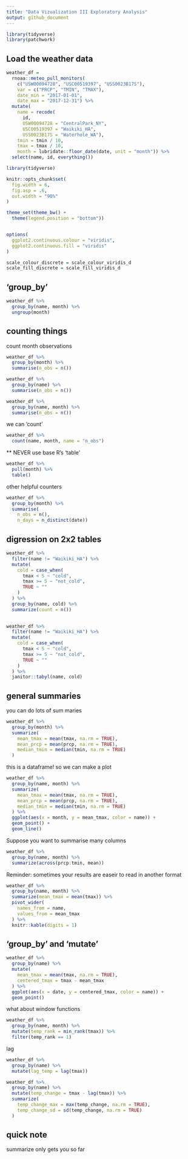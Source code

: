 ```yaml
---
title: "Data Vizualization III Exploratory Analysis"
output: github_document
---
```


```r
library(tidyverse)
library(patchwork)
```


## Load the weather data

```r
weather_df = 
  rnoaa::meteo_pull_monitors(
    c("USW00094728", "USC00519397", "USS0023B17S"),
    var = c("PRCP", "TMIN", "TMAX"), 
    date_min = "2017-01-01",
    date_max = "2017-12-31") %>%
  mutate(
    name = recode(
      id, 
      USW00094728 = "CentralPark_NY", 
      USC00519397 = "Waikiki_HA",
      USS0023B17S = "Waterhole_WA"),
    tmin = tmin / 10,
    tmax = tmax / 10,
    month = lubridate::floor_date(date, unit = "month")) %>% 
  select(name, id, everything())
```


```r
library(tidyverse)

knitr::opts_chunk$set(
  fig.width = 6,
  fig.asp = .6,
  out.width = "90%"
)

theme_set(theme_bw() +
  theme(legend.position = "bottom"))


options(
  ggplot2.continuous.colour = "viridis",
  ggplot2.continuous.fill = "viridis"
)

scale_colour_discrete = scale_colour_viridis_d
scale_fill_discrete = scale_fill_viridis_d
```

## 'group_by'

```r
weather_df %>% 
  group_by(name, month) %>% 
  ungroup(month)
```

## counting things

count month observations

```r
weather_df %>% 
  group_by(month) %>% 
  summarise(n_obs = n())

weather_df %>% 
  group_by(name) %>% 
  summarise(n_obs = n())

weather_df %>% 
  group_by(name, month) %>% 
  summarise(n_obs = n())
```

we can 'count'

```r
weather_df %>% 
  count(name, month, name = "n_obs")
```

** NEVER use base R's 'table' 

```r
weather_df %>% 
  pull(month) %>% 
  table()
```

other helpful counters 

```r
weather_df %>% 
  group_by(month) %>% 
  summarise(
    n_obs = n(),
    n_days = n_distinct(date))
```



## digression on 2x2 tables

```r
weather_df %>% 
  filter(name != "Waikiki_HA") %>% 
  mutate(
    cold = case_when(
      tmax < 5 ~ "cold",
      tmax >= 5 ~ "not_cold",
      TRUE ~ ""
    )
  ) %>% 
  group_by(name, cold) %>% 
  summarize(count = n())
  
```




```r
weather_df %>% 
  filter(name != "Waikiki_HA") %>% 
  mutate(
    cold = case_when(
      tmax < 5 ~ "cold",
      tmax >= 5 ~ "not_cold",
      TRUE ~ ""
    )
  ) %>% 
  janitor::tabyl(name, cold)
```



## general summaries

you can do lots of sum maries

```r
weather_df %>% 
  group_by(month) %>% 
  summarize(
    mean_tmax = mean(tmax, na.rm = TRUE),
    mean_prcp = mean(prcp, na.rm = TRUE),
    median_tmin = median(tmin, na.rm = TRUE)
  )
```

this is a dataframe! so we can make a plot

```r
weather_df %>% 
  group_by(name, month) %>% 
  summarize(
    mean_tmax = mean(tmax, na.rm = TRUE),
    mean_prcp = mean(prcp, na.rm = TRUE),
    median_tmin = median(tmin, na.rm = TRUE)
  ) %>% 
  ggplot(aes(x = month, y = mean_tmax, color = name)) +
  geom_point() +
  geom_line()
```


Suppose you want to summarise many columns

```r
weather_df %>% 
  group_by(name, month) %>% 
  summarize(across(prcp:tmin, mean))
```


Reminder: sometimes your results are easeir to read in another format

```r
weather_df %>% 
  group_by(name, month) %>% 
  summarize(mean_tmax = mean(tmax)) %>% 
  pivot_wider(
    names_from = name,
    values_from = mean_tmax
  ) %>% 
  knitr::kable(digits = 1)
```

## 'group_by' and 'mutate'



```r
weather_df %>% 
  group_by(name) %>%
  mutate(
    mean_tmax = mean(tmax, na.rm = TRUE),
    centered_tmax = tmax - mean_tmax
  ) %>% 
  ggplot(aes(x = date, y = centered_tmax, color = name)) +
  geom_point()
```


what about window functions

```r
weather_df %>% 
  group_by(name, month) %>% 
  mutate(temp_rank = min_rank(tmax)) %>% 
  filter(temp_rank == 1)
```


lag

```r
weather_df %>% 
  group_by(name) %>% 
  mutate(lag_temp = lag(tmax))

```

```r
weather_df %>% 
  group_by(name) %>% 
  mutate(temp_change = tmax - lag(tmax)) %>% 
  summarize(
    temp_change_max = max(temp_change, na.rm = TRUE),
    temp_change_sd = sd(temp_change, na.rm = TRUE)
  )

```

## quick note

summarize only gets you so far


